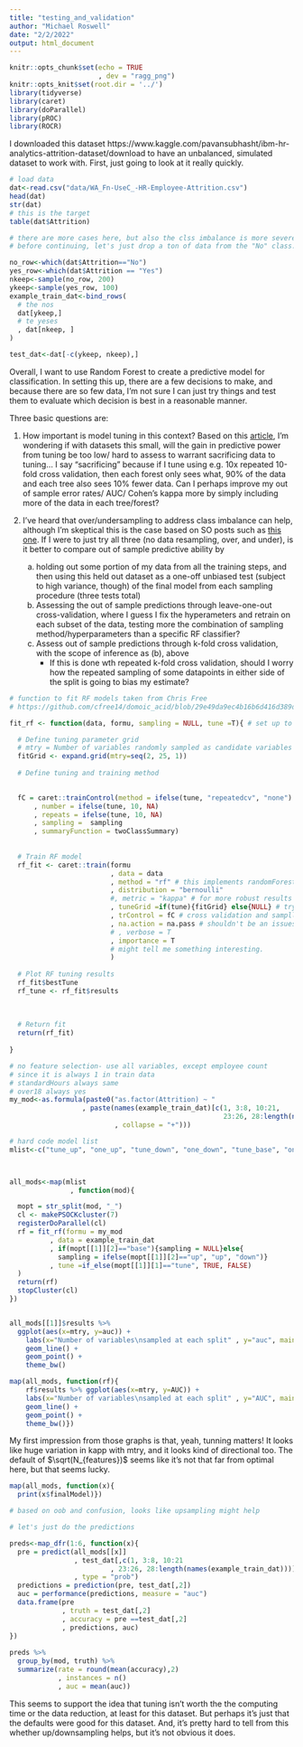 ```yaml
---
title: "testing_and_validation"
author: "Michael Roswell"
date: "2/2/2022"
output: html_document
---
```


```r
knitr::opts_chunk$set(echo = TRUE
                      , dev = "ragg_png")
knitr::opts_knit$set(root.dir = '../') 
library(tidyverse)
library(caret)
library(doParallel)
library(pROC)
library(ROCR)

```

I downloaded this dataset
https://www.kaggle.com/pavansubhasht/ibm-hr-analytics-attrition-dataset/download
to have an unbalanced, simulated dataset to work with. First, just going to look
at it really quickly.

```r

# load data
dat<-read.csv("data/WA_Fn-UseC_-HR-Employee-Attrition.csv")
head(dat)
str(dat)
# this is the target
table(dat$Attrition)

# there are more cases here, but also the clss imbalance is more severe. 
# before continuing, let's just drop a ton of data from the "No" class. 

no_row<-which(dat$Attrition=="No")
yes_row<-which(dat$Attrition == "Yes")
nkeep<-sample(no_row, 200)
ykeep<-sample(yes_row, 100)
example_train_dat<-bind_rows(
  # the nos
  dat[ykeep,]
  # te yeses
  , dat[nkeep, ]
)

test_dat<-dat[-c(ykeep, nkeep),]
```

Overall, I want to use Random Forest to create a predictive model for
classification. In setting this up, there are a few decisions to make, and
because there are so few data, I'm not sure I can just try things and test them
to evaluate which decision is best in a reasonable manner.

Three basic questions are:

1. How important is model tuning in this context? Based on this
[article](https://bmcmedinformdecismak.biomedcentral.com/track/pdf/10.1186/s12911-021-01688-3.pdf),
I'm wondering if with datasets this small, will the gain in predictive power
from tuning be too low/ hard to assess to warrant sacrificing data to tuning...
I say "sacrificing" because if I tune using e.g. 10x repeated 10-fold cross
validation, then each forest only sees what, 90% of the data and each tree also
sees 10% fewer data. Can I perhaps improve my out of sample error rates/ AUC/
Cohen's kappa more by simply including more of the data in each tree/forest?

1. I've heard that over/undersampling to address class imbalance can help,
although I'm skeptical this is the case based on SO posts such as [this
one](https://stats.stackexchange.com/q/357466/171222). If I were to just try all
three (no data resampling, over, and under), is it better to compare out of
sample predictive ability by
     a. holding out some portion of my data from all the training steps, and
     then using this held out dataset as a one-off unbiased test (subject to
     high variance, though) of the final model from each sampling procedure
     (three tests total)
     a. Assessing the out of sample predictions through leave-one-out
     cross-validation, where I guess I fix the hyperameters and retrain on each
     subset of the data, testing more the combination of sampling
     method/hyperparameters than a specific RF classifier?
     a. Assess out of sample predictions through k-fold cross validation, with
     the scope of inference as (b), above
         - If this is done wth repeated k-fold cross validation, should I worry
         how the repeated sampling of some datapoints in either side of the
         split is going to bias my estimate?
         
```r
# function to fit RF models taken from Chris Free 
# https://github.com/cfree14/domoic_acid/blob/29e49da9ec4b16b6d416d389d37867e4b4b7f95d/code/functions/fit_rf.R

fit_rf <- function(data, formu, sampling = NULL, tune =T){ # set up to take formula as a string

  # Define tuning parameter grid
  # mtry = Number of variables randomly sampled as candidate variables per tree
  fitGrid <- expand.grid(mtry=seq(2, 25, 1))
  
  # Define tuning and training method

  
  fC = caret::trainControl(method = ifelse(tune, "repeatedcv", "none")
      , number = ifelse(tune, 10, NA)
      , repeats = ifelse(tune, 10, NA)
      , sampling =  sampling
      , summaryFunction = twoClassSummary)
  
  
  # Train RF model
  rf_fit <- caret::train(formu 
                         , data = data
                         , method = "rf" # this implements randomForest::randomForest but with controls 
                         , distribution = "bernoulli" 
                         #, metric = "kappa" # for more robust results with class imbalance
                         , tuneGrid =if(tune){fitGrid} else{NULL} # try trees with different numbers of variables
                         , trControl = fC # cross validation and samplling
                         , na.action = na.pass # shouldn't be an issues here
                         # , verbose = T 
                         , importance = T
                         # might tell me something interesting.
                         )
  
  # Plot RF tuning results
  rf_fit$bestTune
  rf_tune <- rf_fit$results
 
  
  
  # Return fit
  return(rf_fit)
  
}
```

```r

# no feature selection- use all variables, except employee count 
# since it is always 1 in train data
# standardHours always same
# over18 always yes
my_mod<-as.formula(paste0("as.factor(Attrition) ~ "
                  , paste(names(example_train_dat)[c(1, 3:8, 10:21,
                                                     23:26, 28:length(names(example_train_dat)))]
                          , collapse = "+")))

# hard code model list
mlist<-c("tune_up", "one_up", "tune_down", "one_down", "tune_base", "one_base")



all_mods<-map(mlist
               , function(mod){

  mopt = str_split(mod, "_")
  cl <- makePSOCKcluster(7)
  registerDoParallel(cl)
  rf = fit_rf(formu = my_mod
          , data = example_train_dat
          , if(mopt[[1]][2]=="base"){sampling = NULL}else{
            sampling = ifelse(mopt[[1]][2]=="up", "up", "down")}
          , tune =if_else(mopt[[1]][1]=="tune", TRUE, FALSE)
  )
  return(rf)
  stopCluster(cl)
})


all_mods[[1]]$results %>% 
  ggplot(aes(x=mtry, y=auc)) +
    labs(x="Number of variables\nsampled at each split" , y="auc", main="Random forest model tune") +
    geom_line() +
    geom_point() +
    theme_bw()

map(all_mods, function(rf){
    rf$results %>% ggplot(aes(x=mtry, y=AUC)) +
    labs(x="Number of variables\nsampled at each split" , y="AUC", main="Random forest model tune") +
    geom_line() +
    geom_point() +
    theme_bw()})

```

My first impression from those graphs is that, yeah, tunning matters! It looks
like huge variation in kapp with mtry, and it looks kind of directional too. The
default of $\sqrt(N_{features})$ seems like it's not that far from optimal here,
but that seems lucky.

```r
map(all_mods, function(x){
  print(x$finalModel)})

# based on oob and confusion, looks like upsampling might help

# let's just do the predictions

preds<-map_dfr(1:6, function(x){
  pre = predict(all_mods[[x]]
                , test_dat[,c(1, 3:8, 10:21
                         , 23:26, 28:length(names(example_train_dat)))]
                , type = "prob")
  predictions = prediction(pre, test_dat[,2])
  auc = performance(predictions, measure = "auc")
  data.frame(pre
             , truth = test_dat[,2]
             , accuracy = pre ==test_dat[,2]
             , predictions, auc)
})
  
preds %>% 
  group_by(mod, truth) %>% 
  summarize(rate = round(mean(accuracy),2)
            , instances = n()
            , auc = mean(auc))
```

This seems to support the idea that tuning isn't worth the the computing time or
the data reduction, at least for this dataset. But perhaps it's just that the
defaults were good for this dataset. And, it's pretty hard to tell from this
whether up/downsampling helps, but it's not obvious it does.
